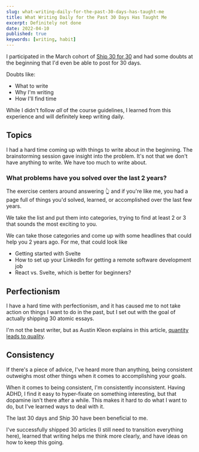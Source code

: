 ```yaml
---
slug: what-writing-daily-for-the-past-30-days-has-taught-me
title: What Writing Daily for the Past 30 Days Has Taught Me
excerpt: Definitely not done
date: 2022-04-10
published: true
keywords: [writing, habit]
---
```


I participated in the March cohort of
[Ship 30 for 30](https://enroll.ship30for30.com/a/40xtn) and had some doubts at
the beginning that I'd even be able to post for 30 days.

Doubts like:

- What to write
- Why I'm writing
- How I'll find time

While I didn't follow _all_ of the course guidelines, I learned from this
experience and will definitely keep writing daily.

## Topics

I had a hard time coming up with things to write about in the beginning. The
brainstorming session gave insight into the problem. It's not that we don't have
anything to write. We have too much to write about.

### What problems have you solved over the last 2 years?

The exercise centers around answering 👆 and if you're like me, you had a page
full of things you'd solved, learned, or accomplished over the last few years.

We take the list and put them into categories, trying to find at least 2 or 3
that sounds the most exciting to you.

We can take those categories and come up with some headlines that could help you
2 years ago. For me, that could look like

- Getting started with Svelte
- How to set up your LinkedIn for getting a remote software development job
- React vs. Svelte, which is better for beginners?

## Perfectionism

I have a hard time with perfectionism, and it has caused me to not take action
on things I want to do in the past, but I set out with the goal of actually
shipping 30 atomic essays.

I'm not the best writer, but as Austin Kleon explains in this article,
[quantity leads to quality](https://austinkleon.com/2020/12/10/quantity-leads-to-quality-the-origin-of-a-parable/).

## Consistency

If there's a piece of advice, I've heard more than anything, being consistent
outweighs most other things when it comes to accomplishing your goals.

When it comes to being consistent, I'm consistently inconsistent. Having ADHD, I
find it easy to hyper-fixate on something interesting, but that dopamine isn't
there after a while. This makes it hard to do what I want to do, but I've
learned ways to deal with it.

The last 30 days and Ship 30 have been beneficial to me.

I've successfully shipped 30 articles (I still need to transition everything
here), learned that writing helps me think more clearly, and have ideas on how
to keep this going.
